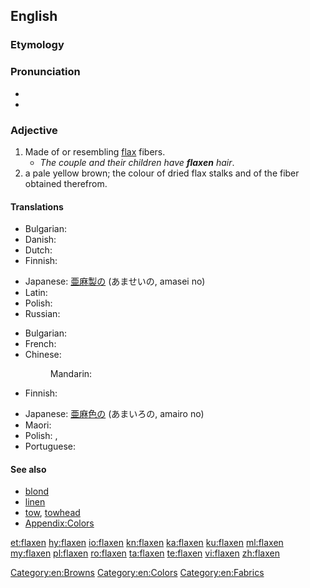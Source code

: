 ==English==

===Etymology===
{{suffix|flax|en|lang=en|pos=adjective}}

===Pronunciation===
* {{IPA|/ˈflæk.sən/|lang=en}}
* {{rhymes|æksən|lang=en}}

===Adjective===
{{head|en|adjective}}

# Made of or resembling [[flax]] fibers.
#* ''The couple and their children have '''flaxen''' hair''.
# a pale yellow brown; the colour of dried flax stalks and of the fiber obtained therefrom.
#: {{color panel|C2B280}}

====Translations====
{{trans-top|material}}
* Bulgarian: {{t+|bg|ленен|sc=Cyrl}}
* Danish: {{t|da|hørfarvet}}
* Dutch: {{t+|nl|vlaskleurig}}
* Finnish: {{t|fi|pellavainen}}
{{trans-mid}}
* Japanese: [[亜麻]][[製]]の (あませいの, amasei no)
* Latin: {{t|la|līneus}}
* Polish: {{t+|pl|lniany|m}}
* Russian: {{t+|ru|льняной|tr=l'njanój}}
{{trans-bottom}}

{{trans-top|colour}}
* Bulgarian: {{t+|bg|светложълт|sc=Cyrl}}
* French: {{t|fr|de lin}}
* Chinese:
*: Mandarin: {{t|cmn|亚麻色|sc=Hani}}
* Finnish: {{t|fi|pellavan värinen}}
{{trans-mid}}
* Japanese: [[亜麻]][[色]]の (あまいろの, amairo no)
* Maori: {{t|mi|kōrito}} {{qualifier|of hair}}
* Polish: {{t+|pl|lniany|m}}, {{t+|pl|jasnobrązowy|m}}
* Portuguese: {{t|pt|cor de linho|f}}
{{trans-bottom}}

====See also====
* [[blond]]
* [[linen]]
* [[tow]], [[towhead]]
* [[Appendix:Colors]]

[[Category:en:Browns]]
[[Category:en:Colors]]
[[Category:en:Fabrics]]

[[et:flaxen]]
[[hy:flaxen]]
[[io:flaxen]]
[[kn:flaxen]]
[[ka:flaxen]]
[[ku:flaxen]]
[[ml:flaxen]]
[[my:flaxen]]
[[pl:flaxen]]
[[ro:flaxen]]
[[ta:flaxen]]
[[te:flaxen]]
[[vi:flaxen]]
[[zh:flaxen]]
